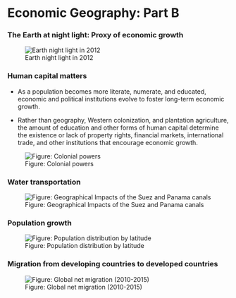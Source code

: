 # Economic Geography: Part B

### The Earth at night light: Proxy of economic growth

![Earth night light in 2012](figures/night_light_2012.jpg){fig-align="center"}

### Human capital matters

-   As a population becomes more literate, numerate, and educated, economic and political institutions evolve to foster long-term economic growth.

-   Rather than geography, Western colonization, and plantation agriculture, the amount of education and other forms of human capital determine the existence or lack of property rights, financial markets, international trade, and other institutions that encourage economic growth.

![Figure: Colonial powers](figures/colony.jpg){fig-align="center"}

### Water transportation

![Figure: Geographical Impacts of the Suez and Panama canals](figures/canel.png){fig-align="center"}

### Population growth

![Figure: Population distribution by latitude](figures/population_latitude.png){fig-align="center"}

### Migration from developing countries to developed countries

![Figure: Global net migration (2010-2015)](figures/migration.png){fig-align="center"}
